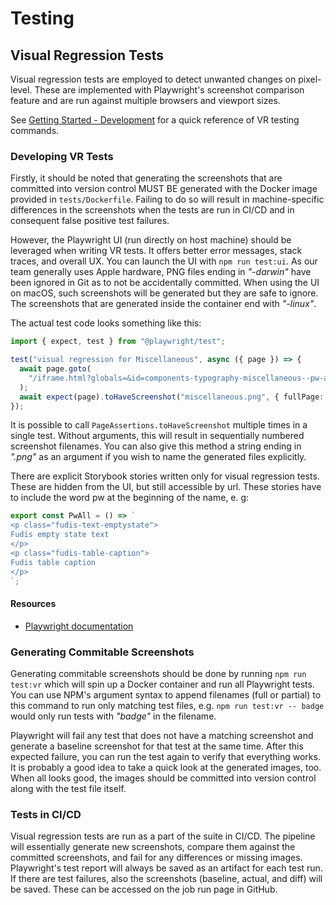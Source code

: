 
<Meta title="Documentation/Development/Practises/Testing" />

# Testing

## Visual Regression Tests

Visual regression tests are employed to detect unwanted changes on pixel-level. These are implemented with Playwright's screenshot comparison feature and are run against multiple browsers and viewport sizes.

See [Getting Started - Development](/docs/documentation-development-getting-started--docs#development) for a quick reference of VR testing commands.

### Developing VR Tests

Firstly, it should be noted that generating the screenshots that are committed into version control MUST BE generated with the Docker image provided in `tests/Dockerfile`. Failing to do so will result in machine-specific differences in the screenshots when the tests are run in CI/CD and in consequent false positive test failures.

However, the Playwright UI (run directly on host machine) should be leveraged when writing VR tests. It offers better error messages, stack traces, and overall UX. You can launch the UI with `npm run test:ui`. As our team generally uses Apple hardware, PNG files ending in _"-darwin"_ have been ignored in Git as to not be accidentally committed. When using the UI on macOS, such screenshots will be generated but they are safe to ignore. The screenshots that are generated inside the container end with _"-linux"_.

The actual test code looks something like this:

```typescript
import { expect, test } from "@playwright/test";

test("visual regression for Miscellaneous", async ({ page }) => {
  await page.goto(
    "/iframe.html?globals=&id=components-typography-miscellaneous--pw-all&viewMode=story",
  );
  await expect(page).toHaveScreenshot("miscellaneous.png", { fullPage: true });
});
```

It is possible to call `PageAssertions.toHaveScreenshot` multiple times in a single test. Without arguments, this will result in sequentially numbered screenshot filenames. You can also give this method a string ending in _".png"_ as an argument if you wish to name the generated files explicitly.

There are explicit Storybook stories written only for visual regression tests. These are hidden from the UI, but still accessible by url. These stories have to include the word pw at the beginning of the name, e. g:

```typescript
export const PwAll = () => `
<p class="fudis-text-emptystate">
Fudis empty state text
</p>
<p class="fudis-table-caption">
Fudis table caption
</p>
`;
```

#### Resources

- [Playwright documentation](https://playwright.dev/docs)

### Generating Commitable Screenshots

Generating commitable screenshots should be done by running `npm run test:vr` which will spin up a Docker container and run all Playwright tests. You can use NPM's argument syntax to append filenames (full or partial) to this command to run only matching test files, e.g. `npm run test:vr -- badge` would only run tests with _"badge"_ in the filename.

Playwright will fail any test that does not have a matching screenshot and generate a baseline screenshot for that test at the same time. After this expected failure, you can run the test again to verify that everything works. It is probably a good idea to take a quick look at the generated images, too. When all looks good, the images should be committed into version control along with the test file itself.

### Tests in CI/CD

Visual regression tests are run as a part of the suite in CI/CD. The pipeline will essentially generate new screenshots, compare them against the committed screenshots, and fail for any differences or missing images. Playwright's test report will always be saved as an artifact for each test run. If there are test failures, also the screenshots (baseline, actual, and diff) will be saved. These can be accessed on the job run page in GitHub.
